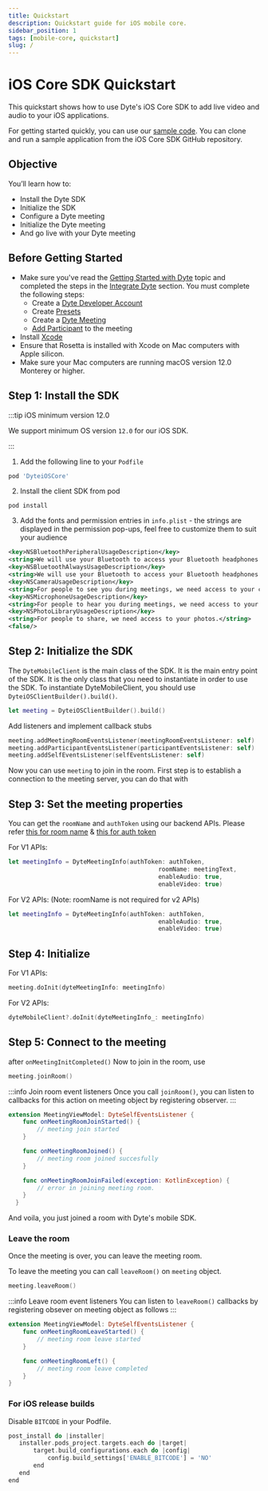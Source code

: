 ```yaml
---
title: Quickstart
description: Quickstart guide for iOS mobile core.
sidebar_position: 1
tags: [mobile-core, quickstart]
slug: /
---
```


# iOS Core SDK Quickstart

This quickstart shows how to use Dyte's iOS Core SDK to add live video and audio
to your iOS applications.

For getting started quickly, you can use our
[sample code](https://github.com/dyte-io/mobile-samples/tree/main/iOS-core). You
can clone and run a sample application from the iOS Core SDK GitHub repository.

## Objective

You’ll learn how to:

- Install the Dyte SDK
- Initialize the SDK
- Configure a Dyte meeting
- Initialize the Dyte meeting
- And go live with your Dyte meeting

## Before Getting Started

- Make sure you've read the
  [Getting Started with Dyte](https://docs.dyte.io/getting-started) topic and
  completed the steps in the
  [Integrate Dyte](https://docs.dyte.io/getting-started#integrate-dyte) section.
  You must complete the following steps:
  - Create a [Dyte Developer Account](https://dev.dyte.io/)
  - Create [Presets](https://dev.dyte.io/roles-presets)
  - Create a
    [Dyte Meeting](https://docs.dyte.io/api/?v=v2#/operations/create_meeting)
  - [Add Participant](https://docs.dyte.io/api/?v=v2#/operations/add_participant)
    to the meeting
- Install
  [Xcode](https://www.google.com/url?sa=t&rct=j&q=&esrc=s&source=web&cd=&cad=rja&uact=8&ved=2ahUKEwin55bqodH8AhUVQXwKHaR-DAsQFnoECA0QAQ&url=https%3A%2F%2Fapps.apple.com%2Fus%2Fapp%2Fxcode%2Fid497799835%3Fmt%3D12&usg=AOvVaw2fEvMbfRtGhB4SPHYB54NX)
- Ensure that Rosetta is installed with Xcode on Mac computers with Apple
  silicon.
- Make sure your Mac computers are running macOS version 12.0 Monterey or
  higher.

## Step 1: Install the SDK


:::tip iOS minimum version 12.0

We support minimum OS version `12.0` for our iOS SDK.

:::

1. Add the following line to your `Podfile`

```ruby
pod 'DyteiOSCore'
```

2. Install the client SDK from pod

```shell
pod install
```

3. Add the fonts and permission entries in `info.plist` - the strings are
   displayed in the permission pop-ups, feel free to customize them to suit your
   audience

```xml
<key>NSBluetoothPeripheralUsageDescription</key>
<string>We will use your Bluetooth to access your Bluetooth headphones.</string>
<key>NSBluetoothAlwaysUsageDescription</key>
<string>We will use your Bluetooth to access your Bluetooth headphones.</string>
<key>NSCameraUsageDescription</key>
<string>For people to see you during meetings, we need access to your camera.</string>
<key>NSMicrophoneUsageDescription</key>
<string>For people to hear you during meetings, we need access to your microphone.</string>
<key>NSPhotoLibraryUsageDescription</key>
<string>For people to share, we need access to your photos.</string>
<false/>
```

## Step 2: Initialize the SDK

The `DyteMobileClient` is the main class of the SDK. It is the main entry point
of the SDK. It is the only class that you need to instantiate in order to use
the SDK. To instantiate DyteMobileClient, you should use
`DyteiOSClientBuilder().build()`.

```swift
let meeting = DyteiOSClientBuilder().build()
```

Add listeners and implement callback stubs

```swift
meeting.addMeetingRoomEventsListener(meetingRoomEventsListener: self)
meeting.addParticipantEventsListener(participantEventsListener: self)
meeting.addSelfEventsListener(selfEventsListener: self)
```

Now you can use `meeting` to join in the room. First step is to establish a
connection to the meeting server, you can do that with

## Step 3: Set the meeting properties

You can get the `roomName` and `authToken` using our backend APIs. Please refer
[this for room name](https://docs.dyte.io/api#/operations/createMeeting) &
[this for auth token](https://docs.dyte.io/api#/operations/addParticipant)

For V1 APIs:

```swift
let meetingInfo = DyteMeetingInfo(authToken: authToken,
                                          roomName: meetingText,
                                          enableAudio: true,
                                          enableVideo: true)

```

For V2 APIs: (Note: roomName is not required for v2 APIs)

```swift
let meetingInfo = DyteMeetingInfo(authToken: authToken,
                                          enableAudio: true,
                                          enableVideo: true)

```

## Step 4: Initialize

For V1 APIs:

```swift
meeting.doInit(dyteMeetingInfo: meetingInfo)
```

For V2 APIs:

```swift
dyteMobileClient?.doInit(dyteMeetingInfo_: meetingInfo)
```

## Step 5: Connect to the meeting

after `onMeetingInitCompleted()` Now to join in the room, use

```swift
meeting.joinRoom()
```

:::info Join room event listeners Once you call `joinRoom()`, you can listen to
callbacks for this action on meeting object by registering observer. :::

```swift
extension MeetingViewModel: DyteSelfEventsListener {
    func onMeetingRoomJoinStarted() {
        // meeting join started
    }

    func onMeetingRoomJoined() {
        // meeting room joined succesfully
    }

    func onMeetingRoomJoinFailed(exception: KotlinException) {
        // error in joining meeting room.
    }
  }
```

And voila, you just joined a room with Dyte's mobile SDK.

### Leave the room

Once the meeting is over, you can leave the meeting room.

To leave the meeting you can call `leaveRoom()` on `meeting` object.

```swift
meeting.leaveRoom()
```

:::info Leave room event listeners You can listen to `leaveRoom()` callbacks by
registering obsever on meeting object as follows :::

```swift
extension MeetingViewModel: DyteSelfEventsListener {
    func onMeetingRoomLeaveStarted() {
        // meeting room leave started
    }

    func onMeetingRoomLeft() {
        // meeting room leave completed
    }
}
```

### For iOS release builds

Disable `BITCODE` in your Podfile.

```dart
post_install do |installer|
   installer.pods_project.targets.each do |target|
       target.build_configurations.each do |config|
           config.build_settings['ENABLE_BITCODE'] = 'NO'
       end
   end
end
```
